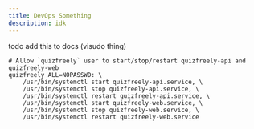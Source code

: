 ```yaml
---
title: DevOps Something
description: idk
---
```


todo add this to docs (visudo thing)
```
# Allow `quizfreely` user to start/stop/restart quizfreely-api and quizfreely-web
quizfreely ALL=NOPASSWD: \
    /usr/bin/systemctl start quizfreely-api.service, \
    /usr/bin/systemctl stop quizfreely-api.service, \
    /usr/bin/systemctl restart quizfreely-api.service, \
    /usr/bin/systemctl start quizfreely-web.service, \
    /usr/bin/systemctl stop quizfreely-web.service, \
    /usr/bin/systemctl restart quizfreely-web.service
```
